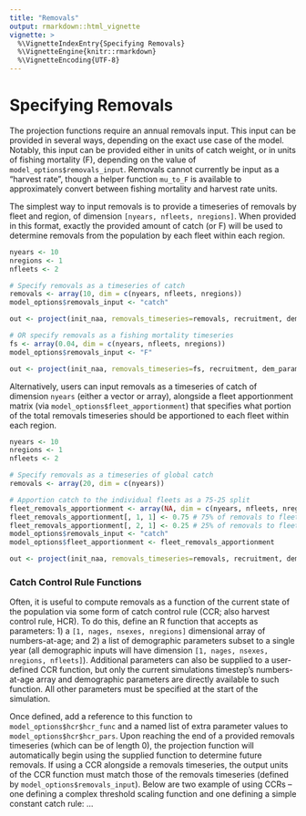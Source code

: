 ```yaml
---
title: "Removals"
output: rmarkdown::html_vignette
vignette: >
  %\VignetteIndexEntry{Specifying Removals}
  %\VignetteEngine{knitr::rmarkdown}
  %\VignetteEncoding{UTF-8}
---
```


# Specifying Removals
The projection functions require an annual removals input. This input can be provided in several ways, depending on the exact use case of the model. Notably, this input can be provided either in units of catch weight, or in units of fishing mortality (F), depending on the value of `model_options$removals_input`. Removals cannot currently be input as a “harvest rate”, though a helper function `mu_to_F` is available to approximately convert between fishing mortality and harvest rate units. 

The simplest way to input removals is to provide a timeseries of removals by fleet and region, of dimension `[nyears, nfleets, nregions]`. When provided in this format, exactly the provided amount of catch (or F) will be used to determine removals from the population by each fleet within each region. 
```r
nyears <- 10
nregions <- 1
nfleets <- 2

# Specify removals as a timeseries of catch
removals <- array(10, dim = c(nyears, nfleets, nregions))
model_options$removals_input <- "catch"

out <- project(init_naa, removals_timeseries=removals, recruitment, dem_params, nyears, model_options)

# OR specify removals as a fishing mortality timeseries
fs <- array(0.04, dim = c(nyears, nfleets, nregions))
model_options$removals_input <- "F"

out <- project(init_naa, removals_timeseries=fs, recruitment, dem_params, nyears, model_options)

```

Alternatively, users can input removals as a timeseries of catch of dimension `nyears` (either a vector or array), alongside a fleet apportionment matrix (via `model_options$fleet_apportionment`) that specifies what portion of the total removals timeseries should be apportioned to each fleet within each region. 

```r
nyears <- 10
nregions <- 1
nfleets <- 2

# Specify removals as a timeseries of global catch
removals <- array(20, dim = c(nyears))

# Apportion catch to the individual fleets as a 75-25 split
fleet_removals_apportionment <- array(NA, dim = c(nyears, nfleets, nregions))
fleet_removals_apportionment[, 1, 1] <- 0.75 # 75% of removals to fleet 1
fleet_removals_apportionment[, 2, 1] <- 0.25 # 25% of removals to fleet 2
model_options$removals_input <- "catch"
model_options$fleet_apportionment <- fleet_removals_apportionment

out <- project(init_naa, removals_timeseries=removals, recruitment, dem_params, nyears, model_options)
```

### Catch Control Rule Functions
Often, it is useful to compute removals as a function of the current state of the population via some form of catch control rule (CCR; also harvest control rule, HCR). To do this, define an R function that accepts as parameters: 1) a `[1, nages, nsexes, nregions]` dimensional array of numbers-at-age; and 2) a list of demographic parameters subset to a single year (all demographic inputs will have dimension `[1, nages, nsexes, nregions, nfleets]`). Additional parameters can also be supplied to a user-defined CCR function, but only the current simulations timestep’s numbers-at-age array and demographic parameters are directly available to such function. All other parameters must be specified at the start of the simulation.

Once defined, add a reference to this function to `model_options$hcr$hcr_func` and a named list of extra parameter values to `model_options$hcr$hcr_pars`. Upon reaching the end of a provided removals timeseries (which can be of length 0), the projection function will automatically begin using the supplied function to determine future removals. If using a CCR alongside a removals timeseries, the output units of the CCR function must match those of the removals timeseries (defined by `model_options$removals_input`). Below are two example of using CCRs – one defining a complex threshold scaling function and one defining a simple constant catch rule:
…

